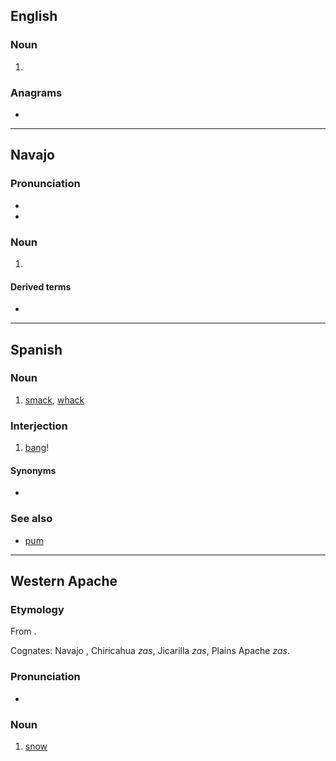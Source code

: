 {{also|zás|zaś}}
==English==

===Noun===
{{head|en|noun form}}

# {{plural of|en|za}}

===Anagrams===
* {{anagrams|en|a=asz|saz}}

----

==Navajo==
{{wikipedia|lang=nv}}

===Pronunciation===
* {{IPA|nv|/zɑ̀s/}}
* {{audio|nv|Nv-zas.ogg|Audio (NV)}}

===Noun===
{{head|nv|noun|cat2=basic nouns}}

# {{alt form|nv|from=Eastern Navajo|yas|t=snow}}

====Derived terms====
* {{l|nv|Zas Niłtʼees}}

----

==Spanish==

===Noun===
{{es-noun|m}}

# [[smack]], [[whack]]

===Interjection===
{{head|es|interjections}}

# [[bang]]!

====Synonyms====
*{{l|es|zasca}}

===See also===
* [[pum]]

----

==Western Apache==

===Etymology===
From {{etyl|ath-pro|apw}} {{m|ath-pro|*yəx̣s}}.

Cognates: Navajo ''{{l|nv|yas}}'', Chiricahua ''zas'', Jicarilla ''zas'', Plains Apache ''zas''.

===Pronunciation===
* {{IPA|apw|[zàs]}}

===Noun===
{{head|apw|nouns}}

# [[snow]]
